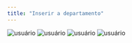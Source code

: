 ```yaml
---
title: "Inserir a departamento"
---
```


<Steps>
  <Step title="Clique em &#8220;Administração&#8221;">
    <Frame>
      <img
        src="/images/supervisores/usuarios/inserir_departamento.png"
        alt="usuário"
      />
    </Frame>
  </Step>
  <Step title="Clique em &#8220;Usuários&#8221;">
    <Frame>
      <img
        src="/images/supervisores/usuarios/inserir_departamento2.png"
        alt="usuário"
      />
    </Frame>
  </Step>
  <Step title="Clique em &#8220;Editar&#8221;">
    <Frame>
      <img
        src="/images/supervisores/usuarios/inserir_departamento3.png"
        alt="usuário"
      />
    </Frame>
  </Step>
  <Step title="Nesta aba, selecione os departamentos que deseja atribuir ao usuário. Escolha também o departamento padrão que será automaticamente atribuído ao usuário, e após fazer as alterações clique em &#8220;Salvar&#8221;">
    <Frame>
      <img
        src="/images/supervisores/usuarios/inserir_departamento4.png"
        alt="usuário"
      />
    </Frame>
  </Step>
</Steps>
